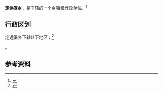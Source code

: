 {{中国乡级行政区|37/15/25/202/000}}

'''定远寨乡'''，是{{PRC admin/fullname|37/15/25/202/000|3}}下辖的一个[[乡镇|乡镇]]级行政单位。<ref>{{PRC admin/ref sgc|{{PRC admin/parent|37/15/25/202/000}}}}</ref>

== 行政区划 ==

定远寨乡下辖以下地区：<ref>{{PRC admin/ref sgc|37/15/25/202/000}}</ref>

{{PRC admin/children|37/15/25/202/000}}。

== 参考资料 ==

{{reflist}}

{{行政区划小作品}}
{{PRC admin/navcat|37/15/25/202/000}}
